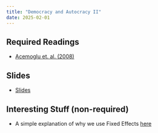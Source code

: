 ```yaml
---
title: "Democracy and Autocracy II"
date: 2025-02-01
---
```


## Required Readings

-   [Acemoglu et. al. (2008)](/files/incomeanddemocracy.pdf)

<!-- - [10 Things to Know About Survey Experiments](https://egap.org/resource/10-things-to-know-about-survey-experiments/) by Christopher Grady -->

<!-- - [Albertus and Grossman (2021)](/files/albertus.pdf) -->

<!-- - [Hollerbauer et al. (2024)](/files/CSU_Conjoint_Paper.pdf) -->

<!-- ## Assignment -->

<!-- -   Create Github repo for the course -->
<!--     -   [Instructions](/assignments/01_github.html) -->
<!--     -   [Git with R](https://happygitwithr.com/install-git#install-git) -->
<!--     -   [Blackwell tutorial](https://github.com/gov50-f23/gov50-f23.github.io/blob/main/assignments/00-problem-set.qmd) -->

## Slides

-   [Slides](/slides/06-demaut2.html)

## Interesting Stuff (non-required)

- A simple explanation of why we use Fixed Effects [here](https://theeffectbook.net/ch-FixedEffects.html)




<!-- -   [Pew's Question Wording Experiments](https://www.pewresearch.org/short-reads/2019/01/29/good-jobs-vs-jobs-survey-experiments-can-measure-the-effects-of-question-wording-and-more/) -->
<!-- -   [Sniderman (2018)](https://www.annualreviews.org/doi/10.1146/annurev-polisci-042716-115726): Review of advances in survey experiment design -->
<!-- -   Leeper's [survey experiments mini-course](https://thomasleeper.com/surveyexpcourse/): Leeper was an academic political scientists and is now a Research Scientist at Meta -->

<!-- https://www.3ieimpact.org/evidence-hub/publications/evidence-gap-maps/strengthening-civil-society-evidence-gap-map -->

<!-- https://www.3ieimpact.org/evidence-hub/publications/evidence-gap-maps/human-rights-evidence-gap-map -->

<!-- https://www.3ieimpact.org/sites/default/files/2023-03/USAID-EGM-Analysis-report-Chapeau-summary.pdf -->

<!-- https://www.3ieimpact.org/sites/default/files/2023-03/USAID-EGM-DRG-Comparative-Analysis-Report.pdf -->

<!-- https://www.v-dem.net/documents/29/V-dem_democracyreport2023_lowres.pdf -->

<!-- https://www.amazon.com/How-Democracies-Die-Steven-Levitsky/dp/1524762938 -->

<!-- https://protectdemocracy.org/wp-content/uploads/2022/06/the-authoritarian-playbook-how-reporters-can-contextualize-and-cover-authoritarian-threats-as-distinct-from-politics-as-usual-1.pdf -->

<!-- https://onlinelibrary.wiley.com/doi/10.1111/ajps.12798 -->
